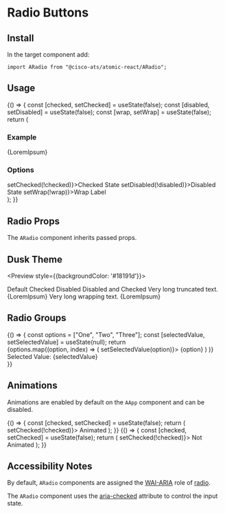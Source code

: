 

<Meta title="Components/Radio Buttons" component={ARadio} />

# Radio Buttons

## Install

In the target component add:

```
import ARadio from "@cisco-ats/atomic-react/ARadio";
```

## Usage

<Preview>
  <Story name="usage-1">
    <AApp>
      <YourComponent>
    {() => {
      const [checked, setChecked] = useState(false);
      const [disabled, setDisabled] = useState(false);
      const [wrap, setWrap] = useState(false);
      return (
        <div>
          <h3>Example</h3>
          <ARadio checked={checked} disabled={disabled} wrap={wrap}>
            {LoremIpsum}
          </ARadio>
          <ADivider />
          <h3>Options</h3>
          <div className="d-flex mt-4 flex-column">
            <ACheckbox checked={checked} onClick={() => setChecked(!checked)}>Checked State</ACheckbox>
            <ACheckbox checked={disabled} onClick={() => setDisabled(!disabled)}>Disabled State</ACheckbox>
            <ACheckbox checked={wrap} onClick={() => setWrap(!wrap)}>Wrap Label</ACheckbox>
          </div>
        </div>
      );
    }}
      </YourComponent>
    </AApp>
  </Story>
</Preview>

## Radio Props

The `ARadio` component inherits passed props.

<Props of={ARadio} />

## Dusk Theme

<Preview style={{backgroundColor: '#18191d'}}>
  <Story name="dusk-1">
    <AApp theme="dusk">
      <div className="d-flex flex-column">
        <ARadio>
          Default
        </ARadio>
        <ARadio checked>
          Checked
        </ARadio>
        <ARadio disabled>
          Disabled
        </ARadio>
        <ARadio disabled checked>
          Disabled and Checked
        </ARadio>
        <ARadio>
          Very long truncated text. {LoremIpsum}
        </ARadio>
        <ARadio wrap>
          Very long wrapping text. {LoremIpsum}
        </ARadio>
      </div>
    </AApp>
  </Story>
</Preview>

## Radio Groups

<Preview>
  <Story name="groups-1">
    <AApp>
    <YourComponent>
  {() => {
    const options = ["One", "Two", "Three"];
    const [selectedValue, setSelectedValue] = useState(null);
    return <div>
      {options.map((option, index) => (
          <ARadio
            name="myRadioGroup"
            key={`myRadioGroup_${index}`}
            checked={option === selectedValue}
            onClick={() => setSelectedValue(option)}>
            {option}
          </ARadio>
        )
      )}
      <ADivider />
      Selected Value: {selectedValue}
      </div>
  }}
    </YourComponent>
    </AApp>
  </Story>
</Preview>

## Animations

Animations are enabled by default on the `AApp` component and can be disabled.

<Preview>
  <Story name="animations-1">
    <AApp>
      <YourComponent>
    {() => {
      const [checked, setChecked] = useState(false);
      return (
        <ARadio checked={checked} onClick={() => setChecked(!checked)}>
          Animated
        </ARadio>
      );
    }}
      </YourComponent>
    </AApp>
  </Story>
  <Story name="animations-2">
    <AApp animations={false}>
      <YourComponent>
    {() => {
      const [checked, setChecked] = useState(false);
      return (
        <ARadio checked={checked} onClick={() => setChecked(!checked)}>
          Not Animated
        </ARadio>
      );
    }}
      </YourComponent>
    </AApp>
  </Story>
</Preview>

## Accessibility Notes

By default, `ARadio` components are assigned the [WAI-ARIA](https://www.w3.org/WAI/standards-guidelines/aria/) role of [radio](https://www.w3.org/TR/wai-aria/#radio).

The `ARadio` component uses the [aria-checked](https://www.w3.org/TR/wai-aria/#aria-checked) attribute to control the input state.
